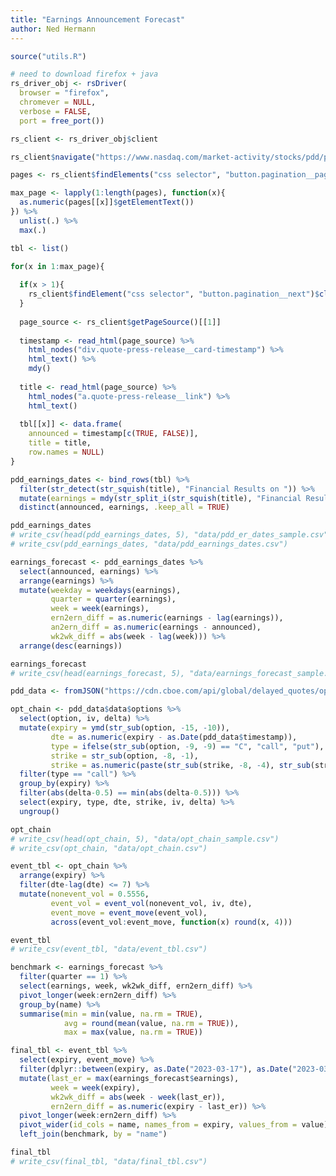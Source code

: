 ```yaml
---
title: "Earnings Announcement Forecast"
author: Ned Hermann
---
```


```r
source("utils.R")
```

```r
# need to download firefox + java
rs_driver_obj <- rsDriver(
  browser = "firefox",
  chromever = NULL,
  verbose = FALSE,
  port = free_port())

rs_client <- rs_driver_obj$client
```

```r
rs_client$navigate("https://www.nasdaq.com/market-activity/stocks/pdd/press-releases")

pages <- rs_client$findElements("css selector", "button.pagination__page")

max_page <- lapply(1:length(pages), function(x){
  as.numeric(pages[[x]]$getElementText())
}) %>%
  unlist(.) %>%
  max(.)
```

```r
tbl <- list()

for(x in 1:max_page){
  
  if(x > 1){
    rs_client$findElement("css selector", "button.pagination__next")$clickElement()
  }
  
  page_source <- rs_client$getPageSource()[[1]]
  
  timestamp <- read_html(page_source) %>%
    html_nodes("div.quote-press-release__card-timestamp") %>%
    html_text() %>%
    mdy()
  
  title <- read_html(page_source) %>%
    html_nodes("a.quote-press-release__link") %>%
    html_text()
  
  tbl[[x]] <- data.frame(
    announced = timestamp[c(TRUE, FALSE)],
    title = title,
    row.names = NULL)
}

pdd_earnings_dates <- bind_rows(tbl) %>%
  filter(str_detect(str_squish(title), "Financial Results on ")) %>%
  mutate(earnings = mdy(str_split_i(str_squish(title), "Financial Results on ", 2))) %>%
  distinct(announced, earnings, .keep_all = TRUE)

pdd_earnings_dates
# write_csv(head(pdd_earnings_dates, 5), "data/pdd_er_dates_sample.csv")
# write_csv(pdd_earnings_dates, "data/pdd_earnings_dates.csv")
```

```r
earnings_forecast <- pdd_earnings_dates %>%
  select(announced, earnings) %>%
  arrange(earnings) %>%
  mutate(weekday = weekdays(earnings),
         quarter = quarter(earnings),
         week = week(earnings),
         ern2ern_diff = as.numeric(earnings - lag(earnings)),
         an2ern_diff = as.numeric(earnings - announced),
         wk2wk_diff = abs(week - lag(week))) %>%
  arrange(desc(earnings)) 

earnings_forecast
# write_csv(head(earnings_forecast, 5), "data/earnings_forecast_sample.csv")
```

```r
pdd_data <- fromJSON("https://cdn.cboe.com/api/global/delayed_quotes/options/PDD.json")

opt_chain <- pdd_data$data$options %>%
  select(option, iv, delta) %>%
  mutate(expiry = ymd(str_sub(option, -15, -10)),
         dte = as.numeric(expiry - as.Date(pdd_data$timestamp)),
         type = ifelse(str_sub(option, -9, -9) == "C", "call", "put"),
         strike = str_sub(option, -8, -1),
         strike = as.numeric(paste(str_sub(strike, -8, -4), str_sub(strike, -3, -1), sep = "."))) %>%
  filter(type == "call") %>%
  group_by(expiry) %>%
  filter(abs(delta-0.5) == min(abs(delta-0.5))) %>%
  select(expiry, type, dte, strike, iv, delta) %>%
  ungroup()

opt_chain
# write_csv(head(opt_chain, 5), "data/opt_chain_sample.csv")
# write_csv(opt_chain, "data/opt_chain.csv")
```

```r
event_tbl <- opt_chain %>%
  arrange(expiry) %>%
  filter(dte-lag(dte) <= 7) %>%
  mutate(nonevent_vol = 0.5556,
         event_vol = event_vol(nonevent_vol, iv, dte),
         event_move = event_move(event_vol),
         across(event_vol:event_move, function(x) round(x, 4)))

event_tbl
# write_csv(event_tbl, "data/event_tbl.csv")
```

```r
benchmark <- earnings_forecast %>%
  filter(quarter == 1) %>%
  select(earnings, week, wk2wk_diff, ern2ern_diff) %>%
  pivot_longer(week:ern2ern_diff) %>%
  group_by(name) %>%
  summarise(min = min(value, na.rm = TRUE),
            avg = round(mean(value, na.rm = TRUE)),
            max = max(value, na.rm = TRUE))

final_tbl <- event_tbl %>%
  select(expiry, event_move) %>%
  filter(dplyr::between(expiry, as.Date("2023-03-17"), as.Date("2023-03-31"))) %>%
  mutate(last_er = max(earnings_forecast$earnings),
         week = week(expiry),
         wk2wk_diff = abs(week - week(last_er)),
         ern2ern_diff = as.numeric(expiry - last_er)) %>%
  pivot_longer(week:ern2ern_diff) %>%
  pivot_wider(id_cols = name, names_from = expiry, values_from = value) %>%
  left_join(benchmark, by = "name")

final_tbl
# write_csv(final_tbl, "data/final_tbl.csv")
```




